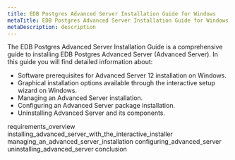 ```yaml
---
title: EDB Postgres Advanced Server Installation Guide for Windows
metaTitle: EDB Postgres Advanced Server Installation Guide for Windows
metaDescription: description
---
```


The EDB Postgres Advanced Server Installation Guide is a comprehensive
guide to installing EDB Postgres Advanced Server (Advanced Server). In
this guide you will find detailed information about:

  - Software prerequisites for Advanced Server 12 installation on
    Windows.
  - Graphical installation options available through the interactive
    setup wizard on Windows.
  - Managing an Advanced Server installation.
  - Configuring an Advanced Server package installation.
  - Uninstalling Advanced Server and its components.

<div class="toctree" data-maxdepth="3">

requirements_overview
installing_advanced_server_with_the_interactive_installer
managing_an_advanced_server_installation
configuring_advanced_server uninstalling_advanced_server conclusion

</div>
